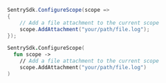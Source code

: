 ```csharp
SentrySdk.ConfigureScope(scope =>
{
    // Add a file attachment to the current scope
    scope.AddAttachment("your/path/file.log");
});
```

```fsharp
SentrySdk.ConfigureScope(
  fun scope ->
    // Add a file attachment to the current scope
    scope.AddAttachment("your/path/file.log")
)
```
